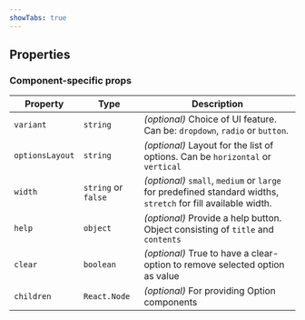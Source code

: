 ```yaml
---
showTabs: true
---
```



## Properties

<StandardProperties type="number | string" />

### Component-specific props

| Property        | Type                | Description                                                                                                   |
| --------------- | ------------------- | ------------------------------------------------------------------------------------------------------------- |
| `variant`       | `string`            | _(optional)_ Choice of UI feature. Can be: `dropdown`, `radio` or `button`.                                   |
| `optionsLayout` | `string`            | _(optional)_ Layout for the list of options. Can be `horizontal` or `vertical`                                |
| `width`         | `string` or `false` | _(optional)_ `small`, `medium` or `large` for predefined standard widths, `stretch` for fill available width. |
| `help`          | `object`            | _(optional)_ Provide a help button. Object consisting of `title` and `contents`                               |
| `clear`         | `boolean`           | _(optional)_ True to have a clear-option to remove selected option as value                                   |
| `children`      | `React.Node`        | _(optional)_ For providing Option components                                                                  |
